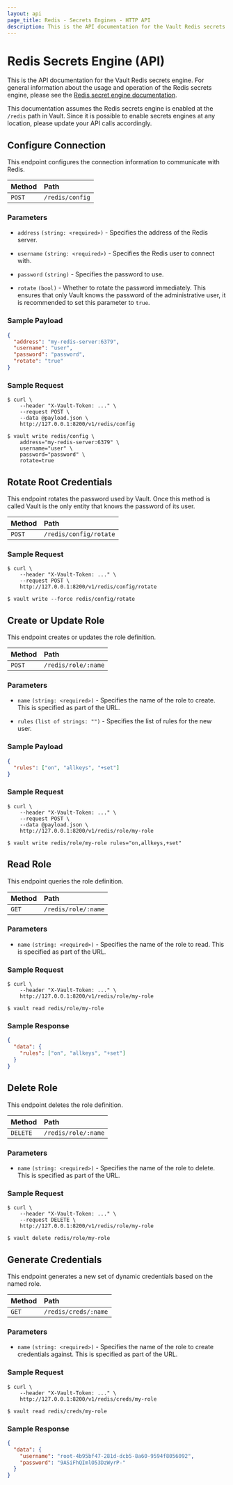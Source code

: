 ```yaml
---
layout: api
page_title: Redis - Secrets Engines - HTTP API
description: This is the API documentation for the Vault Redis secrets engine.
---
```


# Redis Secrets Engine (API)

This is the API documentation for the Vault Redis secrets engine. For general
information about the usage and operation of the Redis secrets engine, please
see the [Redis secret engine documentation](/docs/secrets/redis).

This documentation assumes the Redis secrets engine is enabled at the
`/redis` path in Vault. Since it is possible to enable secrets engines at any
location, please update your API calls accordingly.

## Configure Connection

This endpoint configures the connection information to communicate with Redis.

| Method | Path            |
| :----- | :-------------- |
| `POST` | `/redis/config` |

### Parameters

- `address` `(string: <required>)` - Specifies the address of the Redis server.

- `username` `(string: <required>)` - Specifies the Redis user to connect with.

- `password` `(string)` - Specifies the password to use.

- `rotate` `(bool)` - Whether to rotate the password immediately. This ensures
  that only Vault knows the password of the administrative user, it is
  recommended to set this parameter to `true`.

### Sample Payload

```json
{
  "address": "my-redis-server:6379",
  "username": "user",
  "password": "password",
  "rotate": "true"
}
```

### Sample Request

<Tabs>
<Tab heading="cURL">

```shell-session
$ curl \
    --header "X-Vault-Token: ..." \
    --request POST \
    --data @payload.json \
    http://127.0.0.1:8200/v1/redis/config
```

</Tab>
<Tab heading="CLI">

```shell-session
$ vault write redis/config \
    address="my-redis-server:6379" \
    username="user" \
    password="password" \
    rotate=true
```

</Tab>
</Tabs>

## Rotate Root Credentials

This endpoint rotates the password used by Vault. Once this method is called
Vault is the only entity that knows the password of its user.

| Method | Path                     |
| :----- | :----------------------- |
| `POST` | `/redis/config/rotate` |


### Sample Request

<Tabs>
<Tab heading="cURL">

```shell-session
$ curl \
    --header "X-Vault-Token: ..." \
    --request POST \
    http://127.0.0.1:8200/v1/redis/config/rotate
```

</Tab>
<Tab heading="CLI">

```shell-session
$ vault write --force redis/config/rotate
```

</Tab>
</Tabs>

## Create or Update Role

This endpoint creates or updates the role definition.

| Method | Path                    |
| :----- | :---------------------- |
| `POST` | `/redis/role/:name` |

### Parameters

- `name` `(string: <required>)` - Specifies the name of the role to create. This
  is specified as part of the URL.

- `rules` `(list of strings: "")` - Specifies the list of rules for the new user.

### Sample Payload

```json
{
  "rules": ["on", "allkeys", "+set"]
}
```

### Sample Request

<Tabs>
<Tab heading="cURL">

```shell-session
$ curl \
    --header "X-Vault-Token: ..." \
    --request POST \
    --data @payload.json \
    http://127.0.0.1:8200/v1/redis/role/my-role
```

</Tab>
<Tab heading="CLI">

```shell-session
$ vault write redis/role/my-role rules="on,allkeys,+set"
```

</Tab>
</Tabs>

## Read Role

This endpoint queries the role definition.

| Method | Path                    |
| :----- | :---------------------- |
| `GET`  | `/redis/role/:name` |

### Parameters

- `name` `(string: <required>)` - Specifies the name of the role to read. This
  is specified as part of the URL.

### Sample Request

<Tabs>
<Tab heading="cURL">

```shell-session
$ curl \
    --header "X-Vault-Token: ..." \
    http://127.0.0.1:8200/v1/redis/role/my-role
```

</Tab>
<Tab heading="CLI">

```shell-session
$ vault read redis/role/my-role
```

</Tab>
</Tabs>

### Sample Response

```json
{
  "data": {
    "rules": ["on", "allkeys", "+set"]
  }
}
```

## Delete Role

This endpoint deletes the role definition.

| Method   | Path                    |
| :------- | :---------------------- |
| `DELETE` | `/redis/role/:name` |

### Parameters

- `name` `(string: <required>)` - Specifies the name of the role to delete. This
  is specified as part of the URL.

### Sample Request

<Tabs>
<Tab heading="cURL">

```shell-session
$ curl \
    --header "X-Vault-Token: ..." \
    --request DELETE \
    http://127.0.0.1:8200/v1/redis/role/my-role
```

</Tab>
<Tab heading="CLI">

```shell-session
$ vault delete redis/role/my-role
```

</Tab>
</Tabs>

## Generate Credentials

This endpoint generates a new set of dynamic credentials based on the named
role.

| Method | Path                    |
| :----- | :---------------------- |
| `GET`  | `/redis/creds/:name` |

### Parameters

- `name` `(string: <required>)` - Specifies the name of the role to create
  credentials against. This is specified as part of the URL.

### Sample Request

<Tabs>
<Tab heading="cURL">

```shell-session
$ curl \
    --header "X-Vault-Token: ..." \
    http://127.0.0.1:8200/v1/redis/creds/my-role
```

</Tab>
<Tab heading="CLI">

```shell-session
$ vault read redis/creds/my-role
```

</Tab>
</Tabs>

### Sample Response

```json
{
  "data": {
    "username": "root-4b95bf47-281d-dcb5-8a60-9594f8056092",
    "password": "9ASiFhQImlO53DzWyrP-"
  }
}
```
